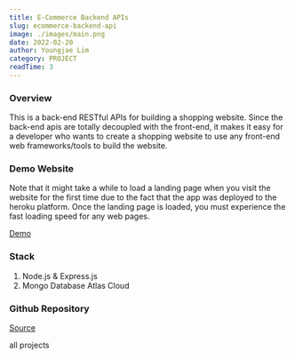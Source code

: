 ```yaml
---
title: E-Commerce Backend APIs
slug: ecommerce-backend-api 
image: ./images/main.png
date: 2022-02-20
author: Youngjae Lim
category: PROJECT
readTime: 3
---
```



### Overview

This is a back-end RESTful APIs for building a shopping website. Since the back-end apis are totally decoupled with the front-end, it makes it easy for a developer who wants to create a shopping website to use any front-end web frameworks/tools to build the website. 

### Demo Website

Note that it might take a while to load a landing page when you visit the website for the first time due to the fact that the app was deployed to the heroku platform. Once the landing page is loaded, you must experience the fast loading speed for any web pages.

[Demo](https://ecommerce-api-prod.herokuapp.com/)

### Stack

1. Node.js & Express.js 
2. Mongo Database Atlas Cloud 

### Github Repository

[Source](https://github.com/youngjae-lim/ecommerce-api)

<Link to='/projects' className='btn center-btn'>
  all projects
</Link>

